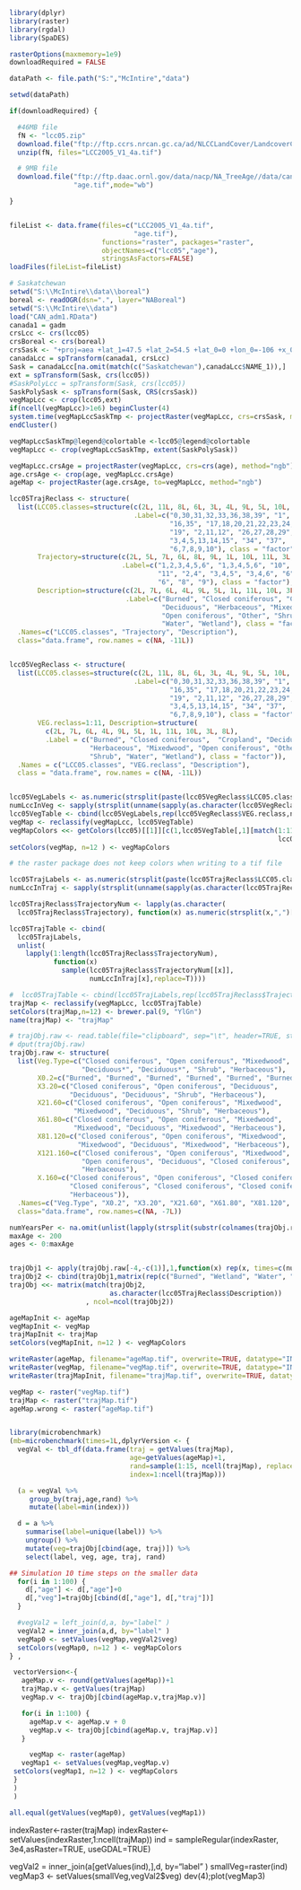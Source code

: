
```r
library(dplyr)
library(raster)
library(rgdal)
library(SpaDES)

rasterOptions(maxmemory=1e9)
downloadRequired = FALSE

dataPath <- file.path("S:","McIntire","data")

setwd(dataPath)

if(downloadRequired) {

  #46MB file
  fN <- "lcc05.zip"
  download.file("ftp://ftp.ccrs.nrcan.gc.ca/ad/NLCCLandCover/LandcoverCanada2005_250m/LandCoverOfCanada2005_V1_4.zip", fN, mode="wb")
  unzip(fN, files="LCC2005_V1_4a.tif")

  # 9MB file
  download.file("ftp://ftp.daac.ornl.gov/data/nacp/NA_TreeAge//data/can_age04_1km.tif",
                "age.tif",mode="wb")

}


fileList <- data.frame(files=c("LCC2005_V1_4a.tif",
                               "age.tif"),
                       functions="raster", packages="raster",
                       objectNames=c("lcc05","age"),
                       stringsAsFactors=FALSE)
loadFiles(fileList=fileList)

# Saskatchewan
setwd("S:\\McIntire\\data\\boreal")
boreal <- readOGR(dsn=".", layer="NABoreal")
setwd("S:\\McIntire\\data")
load("CAN_adm1.RData")
canada1 = gadm
crsLcc <- crs(lcc05)
crsBoreal <- crs(boreal)
crsSask <- "+proj=aea +lat_1=47.5 +lat_2=54.5 +lat_0=0 +lon_0=-106 +x_0=0 +y_0=0 +datum=NAD83 +units=m +no_defs +ellps=GRS80 +towgs84=0,0,0"
canadaLcc = spTransform(canada1, crsLcc)
Sask = canadaLcc[na.omit(match(c("Saskatchewan"),canadaLcc$NAME_1)),]
ext = spTransform(Sask, crs(lcc05))
#SaskPolyLcc = spTransform(Sask, crs(lcc05))
SaskPolySask <- spTransform(Sask, CRS(crsSask))
vegMapLcc <- crop(lcc05,ext)
if(ncell(vegMapLcc)>1e6) beginCluster(4)
system.time(vegMapLccSaskTmp <- projectRaster(vegMapLcc, crs=crsSask, method="ngb"))
endCluster()

vegMapLccSaskTmp@legend@colortable <-lcc05@legend@colortable
vegMapLcc <- crop(vegMapLccSaskTmp, extent(SaskPolySask))

vegMapLcc.crsAge = projectRaster(vegMapLcc, crs=crs(age), method="ngb")
age.crsAge <- crop(age, vegMapLcc.crsAge)
ageMap <- projectRaster(age.crsAge, to=vegMapLcc, method="ngb")

lcc05TrajReclass <- structure(
  list(LCC05.classes=structure(c(2L, 11L, 8L, 6L, 3L, 4L, 9L, 5L, 10L, 7L, 1L),
                               .Label=c("0,30,31,32,33,36,38,39", "1",
                                        "16,35", "17,18,20,21,22,23,24,25",
                                        "19", "2,11,12", "26,27,28,29",
                                        "3,4,5,13,14,15", "34", "37",
                                        "6,7,8,9,10"), class = "factor"),
       Trajectory=structure(c(2L, 5L, 7L, 6L, 8L, 9L, 1L, 10L, 11L, 3L, 4L),
                            .Label=c("1,2,3,4,5,6", "1,3,4,5,6", "10",
                                     "11", "2,4", "3,4,5", "3,4,6", "6",
                                     "6", "8", "9"), class = "factor"),
       Description=structure(c(2L, 7L, 6L, 4L, 9L, 5L, 1L, 11L, 10L, 3L, 8L),
                             .Label=c("Burned", "Closed coniferous", "Cropland",
                                      "Deciduous", "Herbaceous", "Mixedwood",
                                      "Open coniferous", "Other", "Shrub",
                                      "Water", "Wetland"), class = "factor")),
  .Names=c("LCC05.classes", "Trajectory", "Description"),
  class="data.frame", row.names = c(NA, -11L))


lcc05VegReclass <- structure(
  list(LCC05.classes=structure(c(2L, 11L, 8L, 6L, 3L, 4L, 9L, 5L, 10L, 7L, 1L),
                               .Label=c("0,30,31,32,33,36,38,39", "1",
                                        "16,35", "17,18,20,21,22,23,24,25",
                                        "19", "2,11,12", "26,27,28,29",
                                        "3,4,5,13,14,15", "34", "37",
                                        "6,7,8,9,10"), class = "factor"),
       VEG.reclass=1:11, Description=structure(
         c(2L, 7L, 6L, 4L, 9L, 5L, 1L, 11L, 10L, 3L, 8L),
         .Label = c("Burned", "Closed coniferous",  "Cropland", "Deciduous",
                    "Herbaceous", "Mixedwood", "Open coniferous", "Other",
                    "Shrub", "Water", "Wetland"), class = "factor")),
  .Names = c("LCC05.classes", "VEG.reclass", "Description"),
  class = "data.frame", row.names = c(NA, -11L))


lcc05VegLabels <- as.numeric(strsplit(paste(lcc05VegReclass$LCC05.classes, collapse=","),",")[[1]])
numLccInVeg <- sapply(strsplit(unname(sapply(as.character(lcc05VegReclass$LCC05.classes), function(x) x)), ","), length)
lcc05VegTable <- cbind(lcc05VegLabels,rep(lcc05VegReclass$VEG.reclass,numLccInVeg))
vegMap <- reclassify(vegMapLcc, lcc05VegTable)
vegMapColors <<- getColors(lcc05)[[1]][c(1,lcc05VegTable[,1][match(1:11,
                                                                   lcc05VegTable[,2])]+1)]
setColors(vegMap, n=12 ) <- vegMapColors

# the raster package does not keep colors when writing to a tif file

lcc05TrajLabels <- as.numeric(strsplit(paste(lcc05TrajReclass$LCC05.classes, collapse=","), ",")[[1]])
numLccInTraj <- sapply(strsplit(unname(sapply(as.character(lcc05TrajReclass$LCC05.classes), function(x) x)), ","), length)

lcc05TrajReclass$TrajectoryNum <- lapply(as.character(
  lcc05TrajReclass$Trajectory), function(x) as.numeric(strsplit(x,",")[[1]]))

lcc05TrajTable <- cbind(
  lcc05TrajLabels,
  unlist(
    lapply(1:length(lcc05TrajReclass$TrajectoryNum),
           function(x)
             sample(lcc05TrajReclass$TrajectoryNum[[x]],
                    numLccInTraj[x],replace=T))))

#  lcc05TrajTable <- cbind(lcc05TrajLabels,rep(lcc05TrajReclass$Trajectory,numLccInTraj))
trajMap <- reclassify(vegMapLcc, lcc05TrajTable)
setColors(trajMap,n=12) <- brewer.pal(9, "YlGn")
name(trajMap) <- "trajMap"

# trajObj.raw <- read.table(file="clipboard", sep="\t", header=TRUE, stringsAsFactors=FALSE)
# dput(trajObj.raw)
trajObj.raw <- structure(
  list(Veg.Type=c("Closed coniferous", "Open coniferous", "Mixedwood",
                  "Deciduous*", "Deciduous*", "Shrub", "Herbaceous"),
       X0.2=c("Burned", "Burned", "Burned", "Burned", "Burned", "Burned", "Burned"),
       X3.20=c("Closed coniferous", "Open coniferous", "Deciduous",
               "Deciduous", "Deciduous", "Shrub", "Herbaceous"),
       X21.60=c("Closed coniferous", "Open coniferous", "Mixedwood",
                "Mixedwood", "Deciduous", "Shrub", "Herbaceous"),
       X61.80=c("Closed coniferous", "Open coniferous", "Mixedwood",
                "Mixedwood", "Deciduous", "Mixedwood", "Herbaceous"),
       X81.120=c("Closed coniferous", "Open coniferous", "Mixedwood",
                 "Mixedwood", "Deciduous", "Mixedwood", "Herbaceous"),
       X121.160=c("Closed coniferous", "Open coniferous", "Mixedwood",
                  "Open coniferous", "Deciduous", "Closed coniferous",
                  "Herbaceous"),
       X.160=c("Closed coniferous", "Open coniferous", "Closed coniferous",
               "Closed coniferous", "Closed coniferous", "Closed coniferous",
               "Herbaceous")),
  .Names=c("Veg.Type", "X0.2", "X3.20", "X21.60", "X61.80", "X81.120", "X121.160", "X.160"),
  class="data.frame", row.names=c(NA, -7L))

numYearsPer <- na.omit(unlist(lapply(strsplit(substr(colnames(trajObj.raw),2,9),"\\."), function(x) diff(as.numeric(x))))+1)
maxAge <- 200
ages <- 0:maxAge


trajObj1 <- apply(trajObj.raw[-4,-c(1)],1,function(x) rep(x, times=c(numYearsPer, maxAge+1-sum(numYearsPer))))
trajObj2 <- cbind(trajObj1,matrix(rep(c("Burned", "Wetland", "Water", "Cropland","Other"), each=maxAge+1), ncol=5))
trajObj <<- matrix(match(trajObj2,
                         as.character(lcc05TrajReclass$Description))
                   , ncol=ncol(trajObj2))

ageMapInit <- ageMap
vegMapInit <- vegMap
trajMapInit <- trajMap
setColors(vegMapInit, n=12 ) <- vegMapColors

writeRaster(ageMap, filename="ageMap.tif", overwrite=TRUE, datatype="INT1U")
writeRaster(vegMap, filename="vegMap.tif", overwrite=TRUE, datatype="INT1U")
writeRaster(trajMapInit, filename="trajMap.tif", overwrite=TRUE, datatype="INT1U")
```

```r
vegMap <- raster("vegMap.tif")  
trajMap <- raster("trajMap.tif")
ageMap.wrong <- raster("ageMap.tif")


library(microbenchmark)
(mb=microbenchmark(times=1L,dplyrVersion <- {
  vegVal <- tbl_df(data.frame(traj = getValues(trajMap),
                              age=getValues(ageMap)+1,
                              rand=sample(1:15, ncell(trajMap), replace=T),
                              index=1:ncell(trajMap)))

  (a = vegVal %>%
     group_by(traj,age,rand) %>%
     mutate(label=min(index)))

  d = a %>%
    summarise(label=unique(label)) %>%
    ungroup() %>%
    mutate(veg=trajObj[cbind(age, traj)]) %>%
    select(label, veg, age, traj, rand)

## Simulation 10 time steps on the smaller data
  for(i in 1:100) {
    d[,"age"] <- d[,"age"]+0
    d[,"veg"]=trajObj[cbind(d[,"age"], d[,"traj"])]
  }

  #vegVal2 = left_join(d,a, by="label" )
  vegVal2 = inner_join(a,d, by="label" )
  vegMap0 <- setValues(vegMap,vegVal2$veg)
  setColors(vegMap0, n=12 ) <- vegMapColors
} ,

 vectorVersion<-{
   ageMap.v <- round(getValues(ageMap))+1
   trajMap.v <- getValues(trajMap)
   vegMap.v <- trajObj[cbind(ageMap.v,trajMap.v)]

   for(i in 1:100) {
     ageMap.v <- ageMap.v + 0
     vegMap.v <- trajObj[cbind(ageMap.v, trajMap.v)]
   }

     vegMap <- raster(ageMap)
   vegMap1 <- setValues(vegMap,vegMap.v)
 setColors(vegMap1, n=12 ) <- vegMapColors
 }
 )
 )

all.equal(getValues(vegMap0), getValues(vegMap1))
```

indexRaster<-raster(trajMap)
indexRaster<-setValues(indexRaster,1:ncell(trajMap))
ind = sampleRegular(indexRaster, 3e4,asRaster=TRUE, useGDAL=TRUE)

vegVal2 = inner_join(a[getValues(ind),],d, by="label" )
smallVeg=raster(ind)
vegMap3 <- setValues(smallVeg,vegVal2$veg)
dev(4);plot(vegMap3)

